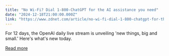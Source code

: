 ```yaml
---
title: "No Wi-Fi? Dial 1-800-ChatGPT for the AI assistance you need"
date: "2024-12-18T21:00:00.000Z"
link: "https://www.zdnet.com/article/no-wi-fi-dial-1-800-chatgpt-for-the-ai-assistance-you-need/"
---
```


For 12 days, the OpenAI daily live stream is unveiling 'new things, big and small.' Here's what's new today.

[Read more](https://www.zdnet.com/article/no-wi-fi-dial-1-800-chatgpt-for-the-ai-assistance-you-need/)
